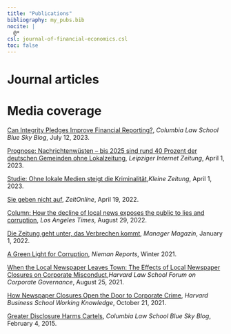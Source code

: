```yaml
---
title: "Publications"
bibliography: my_pubs.bib
nocite: |
  @*
csl: journal-of-financial-economics.csl
toc: false
---
```

<!-- main: "my_pubs.bib"
papers: "my_working_papers.bib" -->

# Journal articles

::: {#refs}
:::


# Media coverage

[Can Integrity Pledges Improve Financial Reporting?](https://clsbluesky.law.columbia.edu/2023/07/12/can-integrity-pledges-improve-financial-reporting/), *Columbia Law School Blue Sky Blog*, July 12, 2023.

[Prognose: Nachrichtenwüsten – bis 2025 sind rund 40 Prozent der deutschen Gemeinden ohne Lokalzeitung](https://www.l-iz.de/bildung/medien/2023/04/prognose-nachrichtenwusten-bis-2025-sind-rund-40-prozent-ohne-lokalzeitung-52458), *Leipziger Internet Zeitung*, April 1, 2023.

[Studie: Ohne lokale Medien steigt die Kriminalität](https://www.kleinezeitung.at/kultur/medien/6120796/Ergebnisse-von-USForschern_Studie_Ohne-lokale-Medien-steigt-die),*Kleine Zeitung*, April 1, 2023.

[Sie geben nicht auf](https://www.zeit.de/2022/16/lokaljournalismus-rueckgang-zeitung-schliessung), *ZeitOnline*, April 19, 2022.
 

[Column: How the decline of local news exposes the public to lies and corruption](https://www.latimes.com/business/story/2022-08-29/decline-of-local-news?consumer=googlenews), *Los Angeles Times*, August 29, 2022.
 

[Die Zeitung geht unter, das Verbrechen kommt](https://www.manager-magazin.de/harvard/management/kriminalitaet-von-managern-die-fehlende-kontrolle-der-presse-a-f22d69e5-0002-0001-0000-000185432237), *Manager Magazin*, January 1, 2022.
 
[A Green Light for Corruption](https://niemanreports.org/articles/a-green-light-for-corruption/), *Nieman Reports*, Winter 2021.
 
 
[When the Local Newspaper Leaves Town: The Effects of Local Newspaper Closures on Corporate Misconduct](https://corpgov.law.harvard.edu/2021/08/25/when-the-local-newspaper-leaves-town-the-effects-of-local-newspaper-closures-on-corporate-misconduct/),*Harvard Law School Forum on Corporate Governance*, August 25, 2021.

[How Newspaper Closures Open the Door to Corporate Crime](https://hbswk.hbs.edu/item/how-newspaper-closures-open-the-door-to-corporate-crime), *Harvard Business School Working Knowledge*, October 21, 2021.

[Greater Disclosure Harms Cartels](https://clsbluesky.law.columbia.edu/2015/02/04/greater-disclosure-harms-cartels/), *Columbia Law School Blue Sky Blog*, February 4, 2015.
 